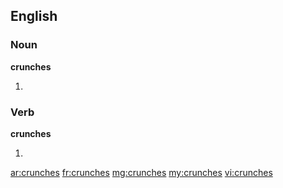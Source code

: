 ==English==
===Noun===
'''crunches'''
# {{plural of|[[crunch]]}}

===Verb===
'''crunches'''
# {{third-person singular of|[[crunch]]}}

[[ar:crunches]]
[[fr:crunches]]
[[mg:crunches]]
[[my:crunches]]
[[vi:crunches]]